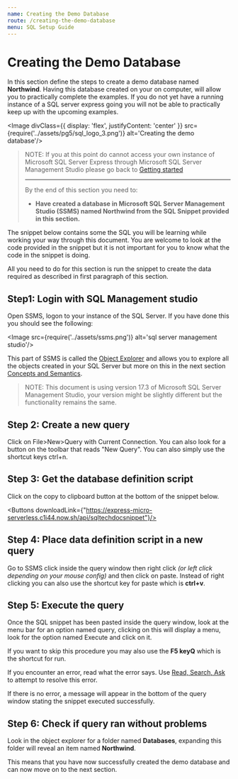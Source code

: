 ```yaml
---
name: Creating the Demo Database
route: /creating-the-demo-database
menu: SQL Setup Guide
---
```



<style jsx='true'>{`
	body{
		text-align: left !important;
	}
`}</style>

# Creating the Demo Database

In this section define the steps to create a demo database named **Northwind**. Having this database created on your on computer, will allow you to practically complete the examples. If you do not yet have a running instance of a SQL server express going you will not be able to practically keep up with the upcoming examples.

<Image divClass={{
	display: 'flex',
	justifyContent: 'center'
}} src={require('../assets/pg5/sql_logo_3.png')} alt='Creating the demo database'/>

>NOTE: If you at this point do cannot access your own instance of Microsoft SQL Server Express through Microsoft SQL Server Management Studio please go back to [Getting started](/getting-started)
>
> ---
>By the end of this section you need to:
>
>   * **Have created a database in Microsoft SQL Server Management Studio
(SSMS) named Northwind from the SQL Snippet provided in this section.**

The snippet below contains some the SQL you will be learning while working your way through this document. You are welcome to look at the code provided in the snippet but it is not important for you to know what the code in the snippet is doing.

All you need to do for this section is run the snippet to create the data required as described in first paragraph of this section.

## Step1: Login with SQL Management studio

Open SSMS, logon to your instance of the SQL Server. If you have done this you should see the following:

<Image src={require('../assets/ssms.png')} alt='sql server management studio'/>

This part of SSMS is called the [Object Explorer](https://docs.microsoft.com/en-us/sql/ssms/object/object-explorer?view=sql-server-2017) and allows you to explore all the objects created in your SQL Server but more on this in the next section [Concepts and Semantics](/concepts-and-semantics).

>NOTE: This document is using version 17.3 of Microsoft SQL Server Management Studio, your version might be slightly different but the functionality remains the same.

## Step 2: Create a new query
Click on File>New>Query with Current Connection. You can also look for a button on the toolbar that reads "New Query". You can also simply use the shortcut keys ctrl+n.

## Step 3: Get the database definition script
Click on the copy to clipboard button at the bottom of the snippet below.

<Frame 
        downloadLink={"https://express-micro-serverless.c1i44.now.sh/api/sqltechdocsnippet"}
        h3Heading="Demo Database SQL Snippet"
        h5subNote="The snippet has many lines so either download it for use later or copy the code to your clipboard to paste in MSSQL, do not try to copy from the snippet above, its just a nice to show, use either of the two buttons shown below."
    />

<Buttons downloadLink={"https://express-micro-serverless.c1i44.now.sh/api/sqltechdocsnippet"}/>

## Step 4: Place data definition script in a new query
Go to SSMS click inside the query window then right click *(or left click depending on your mouse config)* and then click on paste. Instead of right clicking you can also use the shortcut key for paste which is **ctrl+v**.

## Step 5: Execute the query
Once the SQL snippet has been pasted inside the query window, look at the menu bar for an option named query, clicking on this will display a menu, look for the option named Execute and click on it.

If you want to skip this procedure you may also use the **F5 keyQ** which is the shortcut for run.

If you encounter an error, read what the error says. Use [Read, Search, Ask](https://www.freecodecamp.org/forum/t/the-read-search-ask-methodology-for-getting-unstuck/137307) to attempt to resolve this error.

If there is no error, a message will appear in the bottom of the query window stating the snippet executed successfully.

## Step 6: Check if query ran without problems
Look in the object explorer for a folder named **Databases**, expanding this folder will reveal an item named **Northwind**.

This means that you have now successfully created the demo database and can now move on to the next section.
